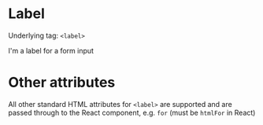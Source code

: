 
<Meta title="Label" component={Label} />

# Label

Underlying tag: `<label>`

<Canvas>
  <Story name="Default Usage">
    <Label>I'm a label for a form input</Label>
  </Story>
</Canvas>

<RenderHtmlMarkup component="Label" story="Default Usage" />

# Other attributes

All other standard HTML attributes for `<label>` are supported and are passed through to the React component, e.g. `for` (must be `htmlFor` in React)
